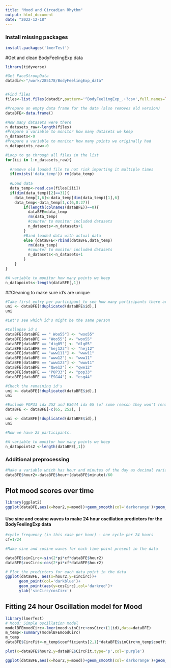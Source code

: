 ```yaml
---
title: "Mood and Circadian Rhythm"
output: html_document
date: "2022-12-18"
---
```


### Install missing packages
```r
install.packages('lmerTest')
```

#Get and clean BodyFeelingExp data
```r
library(tidyverse)

#Get FaceStroopData
datadir<-"/work/285178/BodyFeelingExp_data"


#Find files
files<-list.files(datadir,pattern='^BodyFeelingExp_.+?csv',full.names=TRUE)

#Prepare an empty data frame for the data (also removes old version)
dataBFE<-data.frame()

#How many datasets were there
n_datasets_raw<-length(files)
#Prepare a variable to monitor how many datasets we keep
n_datasets<-0
#Prepare a variable to monitor how many points we originally had
n_datapoints_raw<-0

#Loop to go through all files in the list
for(iii in 1:n_datasets_raw){
  
  #remove old loaded file to not risk importing it multiple times
  if(exists('data_temp')) rm(data_temp)
  
  #Load data
  data_temp<-read.csv(files[iii])
  if(dim(data_temp)[2]==31){
    data_temp[1,6]<-data_temp[dim(data_temp)[1],6]
    data_temp<-data_temp[1,c(6,8:27)]
        if(length(colnames(dataBFE))==0){
          dataBFE=data_temp
          rm(data_temp)
          #counter to monitor included datasets
          n_datasets<-n_datasets+1
        }
        #Bind loaded data with actual data
        else {dataBFE<-rbind(dataBFE,data_temp)
          rm(data_temp)
          #counter to monitor included datasets
          n_datasets<-n_datasets+1
        }
    }
}

#A variable to monitor how many points we keep
n_datapoints<-length(dataBFE[,1])

```

##Cleaning to make sure id's are unique 

```r

#Take first entry per participant to see how many participants there are
uni <- dataBFE[!duplicated(dataBFE$id),]
uni

#Let's see which id's might be the same person

#Collapse id's
dataBFE[dataBFE == " Woo55"] <- "woo55"
dataBFE[dataBFE == "Woo55"] <- "woo55"
dataBFE[dataBFE == "dig05"] <- "dlg05"
dataBFE[dataBFE == "hej123"] <- "hej12"
dataBFE[dataBFE == "www111"] <- "www11"
dataBFE[dataBFE == "www12"] <- "www11"
dataBFE[dataBFE == "www123"] <- "www11"
dataBFE[dataBFE == "Qwe12"] <- "qwe12"
dataBFE[dataBFE == "POP33"] <- "pop33"
dataBFE[dataBFE == "ESG44"] <- "esg44"

#Check the remaining id's
uni <- dataBFE[!duplicated(dataBFE$id),]
uni

#Exclude POP33 idx 252 and ESG44 idx 65 (of some reason they won't rename nor filter out)
dataBFE <- dataBFE[-c(65, 252), ]

uni <- dataBFE[!duplicated(dataBFE$id),]
uni

#Now we have 25 participants.

#A variable to monitor how many points we keep
n_datapoints2 <-length(dataBFE[,1])
```

### Additional preprocessing
```r
#Make a variable which has hour and minutes of the day as decimal variable
dataBFE$hour2<-dataBFE$hour+(dataBFE$minute)/60
```

## Plot mood scores over time

```r
library(ggplot2)
ggplot(dataBFE,aes(x=hour2,y=mood))+geom_smooth(col='darkorange')+geom_point()
```



#### Use sine and cosine waves to make 24 hour oscillation predictors for the BodyFeelingExp data

```r
#cycle frequency (in this case per hour) - one cycle per 24 hours
cf=1/24

#Make sine and cosine waves for each time point present in the data

dataBFE$sinCirc<-sin(2*pi*cf*dataBFE$hour2)
dataBFE$cosCirc<-cos(2*pi*cf*dataBFE$hour2)

# Plot the predictors for each data point in the data
ggplot(dataBFE, aes(x=hour2,y=sinCirc))+
      geom_point(col='darkblue')+
      geom_point(aes(y=cosCirc),col='darkred')+
      ylab('sinCirc/cosCirc')

```

## Fitting 24 hour Oscillation model for Mood
```r
library(lmerTest)
# Mood: Simple oscillation model
modelBFEmoodCirc<-lmer(mood~sinCirc+cosCirc+(1|id),data=dataBFE)
m_temp<-summary(modelBFEmoodCirc)
m_temp
dataBFE$CircFit<-m_temp$coefficients[2,1]*dataBFE$sinCirc+m_temp$coefficients[3,1]*dataBFE$cosCirc

plot(x=dataBFE$hour2,y=dataBFE$CircFit,type='p',col='purple')

ggplot(dataBFE,aes(x=hour2,y=mood))+geom_smooth(col='darkorange')+geom_line(aes(x=hour2,y=CircFit+mean(mood)),col='purple')+labs(x='Time of day (hours)', y='Negative/Positive Mood')
```
